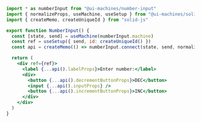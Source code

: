 ```jsx
import * as numberInput from "@ui-machines/number-input"
import { normalizeProps, useMachine, useSetup } from "@ui-machines/solid"
import { createMemo, createUniqueId } from "solid-js"

export function NumberInput() {
  const [state, send] = useMachine(numberInput.machine)
  const ref = useSetup({ send, id: createUniqueId() })
  const api = createMemo(() => numberInput.connect(state, send, normalizeProps))

  return (
    <div ref={ref}>
      <label {...api().labelProps}>Enter number:</label>
      <div>
        <button {...api().decrementButtonProps}>DEC</button>
        <input {...api().inputProps} />
        <button {...api().incrementButtonProps}>INC</button>
      </div>
    </div>
  )
}
```
